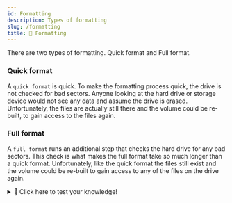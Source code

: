 ```yaml
---
id: Formatting
description: Types of formatting
slug: /formatting
title: 👷 Formatting
---
```


<p className="grey">There are two types of formatting. Quick format and Full format.</p>

### Quick format
A `quick format` is quick. To make the formatting process quick, the drive is not checked for bad sectors. Anyone looking at the hard drive or storage device would not see any data and assume the drive is erased. Unfortunately, the files are actually still there and the volume could be re-built, to gain access to the files again.

### Full format
A `full format` runs an additional step that checks the hard drive for any bad sectors. This check is what makes the full format take so much longer than a quick format. Unfortunately, like the quick format the files still exist and the volume could be re-built to gain access to any of the files on the drive again.


<details>
  <summary>🧠 Click here to test your knowledge! </summary>

<iframe src="https://quizlet.com/680970929/match/embed?i=3loczc&x=1jj1" height="500" width="100%"></iframe>
</details>